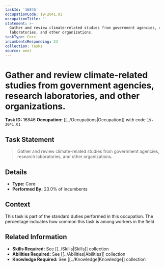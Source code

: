 ```yaml
---
taskId: '16846'
occupationCode: 19-2041.01
occupationTitle: ''
statement: >-
  Gather and review climate-related studies from government agencies, research
  laboratories, and other organizations.
taskType: Core
incumbentsResponding: 23
collection: Tasks
source: onet
---
```

# Gather and review climate-related studies from government agencies, research laboratories, and other organizations.

**Task ID:** 16846
**Occupation:** [[../Occupations|Occupation]] with code `19-2041.01`

## Task Statement

> Gather and review climate-related studies from government agencies, research laboratories, and other organizations.

## Details

- **Type:** Core
- **Performed By:** 23.0% of incumbents

## Context

This task is part of the standard duties performed in this occupation. The percentage indicates how common this task is among workers in the field.

## Related Information

- **Skills Required:** See [[../Skills|Skills]] collection
- **Abilities Required:** See [[../Abilities|Abilities]] collection
- **Knowledge Required:** See [[../Knowledge|Knowledge]] collection
